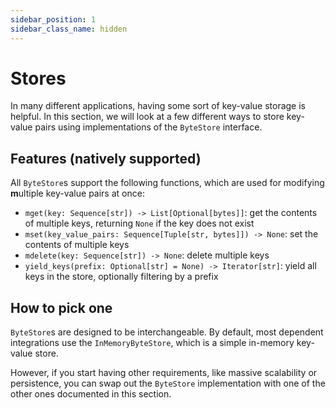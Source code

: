 ```yaml
---
sidebar_position: 1
sidebar_class_name: hidden
---
```


# Stores

In many different applications, having some sort of key-value storage is helpful. 
In this section, we will look at a few different ways to store key-value pairs
using implementations of the `ByteStore` interface.

## Features (natively supported)

All `ByteStore`s support the following functions, which are used for modifying
**m**ultiple key-value pairs at once:

- `mget(key: Sequence[str]) -> List[Optional[bytes]]`: get the contents of multiple keys, returning `None` if the key does not exist
- `mset(key_value_pairs: Sequence[Tuple[str, bytes]]) -> None`: set the contents of multiple keys
- `mdelete(key: Sequence[str]) -> None`: delete multiple keys
- `yield_keys(prefix: Optional[str] = None) -> Iterator[str]`: yield all keys in the store, optionally filtering by a prefix

## How to pick one

`ByteStore`s are designed to be interchangeable. By default, most dependent integrations
use the `InMemoryByteStore`, which is a simple in-memory key-value store.

However, if you start having other requirements, like massive scalability or persistence,
you can swap out the `ByteStore` implementation with one of the other ones documented
in this section.
